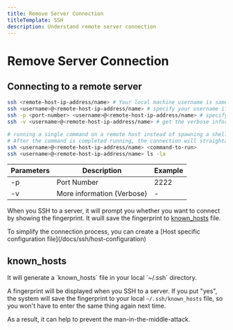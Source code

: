 ```yaml
---
title: Remove Server Connection
titleTemplate: SSH
description: Understand remote server connection
---
```



# Remove Server Connection

## Connecting to a remote server

```bash
ssh <remote-host-ip-address/name> # Your local machine username is same as on the remote server
ssh <username>@<remote-host-ip-address/name> # specify your username if it is different
ssh -p <port-number> <username>@<remote-host-ip-address/name> # specify different port number
ssh -v <username>@<remote-host-ip-address/name> # get the verbose information

# running a single command on a remote host instead of spawning a shell session
# After the command is completed running, the connection will straightaway close
ssh <username>@<remote-host-ip-address/name> <command-to-run>
ssh <username>@<remote-host-ip-address/name> ls -la
```

| Parameters | Description                | Example |
| ---------- | -------------------------- | ------- |
| -p         | Port Number                | 2222    |
| -v         | More information (Verbose) | -       |

When you SSH to a server, it will prompt you whether you want to connect by showing the fingerprint. It wuill save the fingerprint to [known_hosts](#known-hosts) file.

<Callout type="info" emoji="ℹ️">
  To simplify the connection process, you can create a [Host specific
  configuration file](/docs/ssh/host-configuration)
</Callout>

## known_hosts

<Callout type="info" emoji="ℹ️">
  It will generate a `known_hosts` file in your local `~/.ssh` directory.
</Callout>

A fingerprint will be displayed when you SSH to a server. If you put "yes", the system will save the fingerprint to your local `~/.ssh/known_hosts` file, so you won't have to enter the same thing again next time.

As a result, it can help to prevent the man-in-the-middle-attack.
